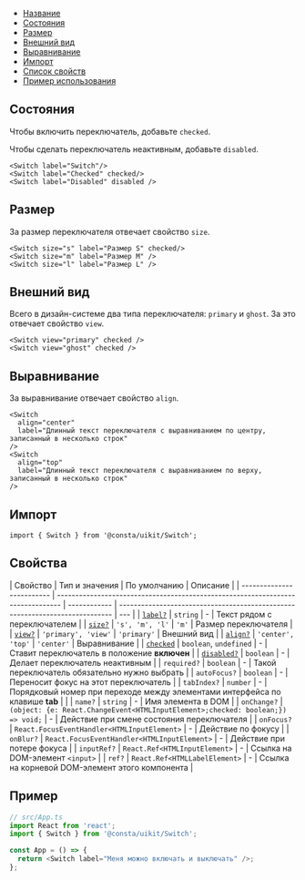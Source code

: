 
<MdxMenu>

- [Название](#название)
- [Состояния](#состояния)
- [Размер](#размер)
- [Внешний вид](#внешний-вид)
- [Выравнивание](#выравнивание)
- [Импорт](#импорт)
- [Список свойств](#свойства)
- [Пример использования](#пример)

</MdxMenu>

## Состояния

Чтобы включить переключатель, добавьте `checked`.

Чтобы сделать переключатель неактивным, добавьте `disabled`.

```tsx
<Switch label="Switch"/>
<Switch label="Checked" checked/>
<Switch label="Disabled" disabled />
```

<SwitchExampleStatus />

## Размер

За размер переключателя отвечает свойство `size`.

```tsx
<Switch size="s" label="Размер S" checked/>
<Switch size="m" label="Размер М" />
<Switch size="l" label="Размер L" />
```

<SwitchExampleSize />

## Внешний вид

Всего в дизайн-системе два типа переключателя: `primary` и `ghost`. За это отвечает свойство `view`.

```tsx
<Switch view="primary" checked />
<Switch view="ghost" checked />
```

<SwitchExampleView />

## Выравнивание

За выравнивание отвечает свойство `align`.

```tsx
<Switch
  align="center"
  label="Длинный текст переключателя с выравниванием по центру, записанный в несколько строк"
/>
<Switch
  align="top"
  label="Длинный текст переключателя с выравниванием по верху, записанный в несколько строк"
/>
```

<SwitchExampleAlign />

## Импорт

```tsx
import { Switch } from '@consta/uikit/Switch';
```

## Свойства

| Свойство                  | Тип и значения                                                                  | По умолчанию | Описание                                                                     |
| ------------------------- | ------------------------------------------------------------------------------- | ------------ | ---------------------------------------------------------------------------- | --- |
| [`label?`](#название)     | `string`                                                                        | -            | Текст рядом с переключателем                                                 |
| [`size?`](#размер)        | `'s', 'm', 'l'`                                                                 | `'m'`        | Размер переключателя                                                         |
| [`view?`](#внешний-вид)   | `'primary', 'view'`                                                             | `'primary'`  | Внешний вид                                                                  |
| [`align?`](#выравнивание) | `'center', 'top'`                                                               | `'center'`   | Выравнивание                                                                 |
| [`checked`](#состояния)   | `boolean`, `undefined`                                                          | -            | Ставит переключатель в положение **включен**                                 |
| [`disabled?`](#состояния) | `boolean`                                                                       | -            | Делает переключатель неактивным                                              |
| `required?`               | `boolean`                                                                       | -            | Такой переключатель обязательно нужно выбрать                                |
| `autoFocus?`              | `boolean`                                                                       | -            | Переносит фокус на этот переключатель                                        |
| `tabIndex?`               | `number`                                                                        | -            | Порядковый номер при переходе между элементами интерфейса по клавише **tab** |     |
| `name?`                   | `string`                                                                        | -            | Имя элемента в DOM                                                           |
| `onChange?`               | `(object: {e: React.ChangeEvent<HTMLInputElement>;checked: boolean;}) => void;` | -            | Действие при смене состояния переключателя                                   |
| `onFocus?`                | `React.FocusEventHandler<HTMLInputElement>`                                     | -            | Действие по фокусу                                                           |
| `onBlur?`                 | `React.FocusEventHandler<HTMLInputElement>`                                     | -            | Действие при потере фокуса                                                   |
| `inputRef?`               | `React.Ref<HTMLInputElement>`                                                   | -            | Ссылка на DOM-элемент `<input>`                                              |
| `ref?`                    | `React.Ref<HTMLLabelElement>`                                                   | -            | Ссылка на корневой DOM-элемент этого компонента                              |

## Пример

```ts
// src/App.ts
import React from 'react';
import { Switch } from '@consta/uikit/Switch';

const App = () => {
  return <Switch label="Меня можно включать и выключать" />;
};
```
